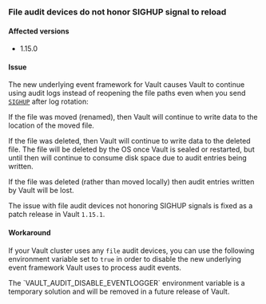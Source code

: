### File audit devices do not honor SIGHUP signal to reload

#### Affected versions

- 1.15.0

#### Issue

The new underlying event framework for Vault causes Vault to continue using 
audit logs instead of reopening the file paths even when you send 
[`SIGHUP`](/vault/docs/audit/file#log-file-rotation) after log rotation:

If the file was moved (renamed), then Vault will continue to write data to the location
of the moved file.

If the file was deleted, then Vault will continue to write data to the deleted file.
The file will be deleted by the OS once Vault is sealed or restarted, but
until then will continue to consume disk space due to audit entries being written.

<Warning title="Missing Audit Entries">
  If the file was deleted (rather than moved locally) then audit entries written
  by Vault will be lost.
</Warning>

The issue with file audit devices not honoring SIGHUP signals is fixed as a patch release in Vault `1.15.1`.

#### Workaround

If your Vault cluster uses any `file` audit devices, you can use the following
environment variable set to `true` in order to disable the new underlying event
framework Vault uses to process audit events.


<Note title="Temporary workaround">
  The `VAULT_AUDIT_DISABLE_EVENTLOGGER` environment variable
  is a temporary solution and will be removed in a future release of Vault.
  <Note>
